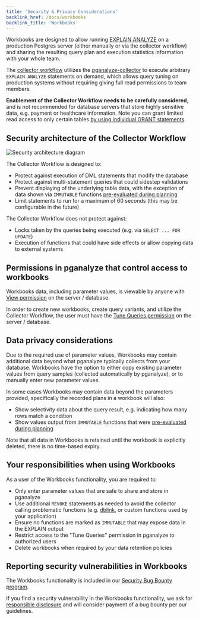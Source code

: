 ```yaml
---
title: 'Security & Privacy Considerations'
backlink_href: /docs/workbooks
backlink_title: 'Workbooks'
---
```


Workbooks are designed to allow running [EXPLAIN ANALYZE](https://www.postgresql.org/docs/current/sql-explain.html) on a production Postgres
server (either manually or via the collector workflow) and sharing the resulting query plan
and execution statistics information with your whole team.

The [collector workflow](collector-setup) utilizes the [pganalyze-collector](https://github.com/pganalyze/collector)
to execute arbitrary `EXPLAIN ANALYZE` statements on demand, which allows query tuning on production
systems without requiring giving full read permissions to team members.

**Enablement of the Collector Workflow needs to be carefully considered**, and is not recommended for database servers
that store highly sensitive data, e.g. payment or healthcare information. Note you can grant limited read access
to only certain tables [by using individual GRANT statements](collector-workflow#individual-grant-statements-instead-of-pg_read_all_data).

## Security architecture of the Collector Workflow

![Security architecture diagram](security_architecture.svg)

The Collector Workflow is designed to:

- Protect against execution of DML statements that modify the database
- Protect against multi-statement queries that could sidestep validations
- Prevent displaying of the underlying table data, with the exception of data shown via `IMMUTABLE` functions [pre-evaluated during planning](https://www.postgresql.org/docs/current/xfunc-volatility.html)
- Limit statements to run for a maximum of 60 seconds (this may be configurable in the future)

The Collector Workflow does not protect against:

- Locks taken by the queries being executed (e.g. via `SELECT ... FOR UPDATE`)
- Execution of functions that could have side effects or allow copying data to external systems

## Permissions in pganalyze that control access to workbooks

Workbooks data, including parameter values, is viewable by anyone with [View permission](/docs/accounts/permissions#view) on the server / database.

In order to create new workbooks, create query variants, and utilize the Collector Workflow, the user must have the [Tune Queries permission](/docs/accounts/permissions#tune-queries) on the server / database.

## Data privacy considerations

Due to the required use of parameter values, Workbooks may contain additional data
beyond what pganalyze typically collects from your database. Workbooks have the option
to either copy existing parameter values from query samples (collected automatically by pganalyze),
or to manually enter new parameter values.

In some cases Workbooks may contain data beyond the parameters provided, specifically
the recorded plans in a workbook will also:

* Show selectivity data about the query result, e.g. indicating how many rows match a condition
* Show values output from `IMMUTABLE` functions that were [pre-evaluated during planning](https://www.postgresql.org/docs/current/xfunc-volatility.html)

Note that all data in Workbooks is retained until the workbook is explicitly
deleted, there is no time-based expiry.

## Your responsibilities when using Workbooks

As a user of the Workbooks functionality, you are required to:

* Only enter parameter values that are safe to share and store in pganalyze
* Use additional `REVOKE` statements as needed to avoid the collector calling problematic
  functions (e.g. [dblink](https://www.postgresql.org/docs/current/dblink.html), or custom functions used by your application)
* Ensure no functions are marked as `IMMUTABLE` that may expose data in the EXPLAIN output
* Restrict access to the "Tune Queries" permission in pganalyze to authorized users
* Delete workbooks when required by your data retention policies

## Reporting security vulnerabilities in Workbooks

The Workbooks functionality is included in our [Security Bug Bounty program](https://pganalyze.com/security/bug-bounty-program).

If you find a security vulnerability in the Workbooks functionality, we ask for [responsible disclosure](https://pganalyze.com/security/bug-bounty-program) and will consider payment of a bug bounty per our guidelines.
